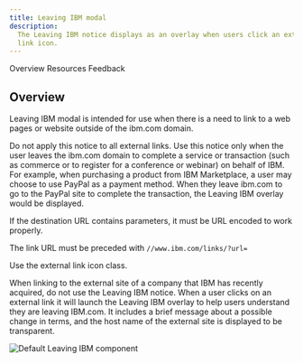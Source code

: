 ```yaml
---
title: Leaving IBM modal
description:
  The Leaving IBM notice displays as an overlay when users click an external
  link icon.
---
```



<ComponentDescription name="Leaving IBM modal" type="ui" />

<AnchorLinks>

<AnchorLink>Overview</AnchorLink>
<AnchorLink>Resources</AnchorLink>
<AnchorLink>Feedback</AnchorLink>

</AnchorLinks>

## Overview

Leaving IBM modal is intended for use when there is a need to link to a web pages or website outside of the ibm.com domain.

Do not apply this notice to all external links. Use this notice only when the
user leaves the ibm.com domain to complete a service or transaction (such as
commerce or to register for a conference or webinar) on behalf of IBM. For
example, when purchasing a product from IBM Marketplace, a user may choose to
use PayPal as a payment method. When they leave ibm.com to go to the PayPal site
to complete the transaction, the Leaving IBM overlay would be displayed.

If the destination URL contains parameters, it must be URL encoded to work
properly.

The link URL must be preceded with `//www.ibm.com/links/?url=`

Use the external link icon class.

When linking to the external site of a company that IBM has recently acquired,
do not use the Leaving IBM notice. When a user clicks on an external link it will
launch the Leaving IBM overlay to help users understand they are leaving
IBM.com. It includes a brief message about a possible change in terms, and the
host name of the external site is displayed to be transparent.

<Row>
<Column colMd={8} colLg={8}>

![Default Leaving IBM component](../../images/component/leaving-ibm-modal/leaving-ibm-modal-default.jpg)

</Column>
</Row>

<ResourceLinks name="Leaving IBM modal" type="ui" />

<ComponentFooter name="Leaving IBM modal" type="ui" />
